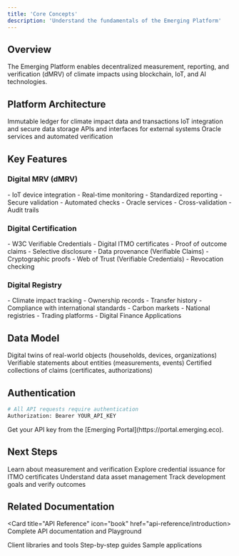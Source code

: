 ```yaml
---
title: 'Core Concepts'
description: 'Understand the fundamentals of the Emerging Platform'
---
```


## Overview

<Note>
The Emerging Platform enables decentralized measurement, reporting, and verification (dMRV) of climate impacts using blockchain, IoT, and AI technologies.
</Note>

## Platform Architecture

<CardGroup>

<Card title="Blockchain Layer" icon="cube">
  Immutable ledger for climate impact data and transactions
</Card>

<Card title="Data Layer" icon="database">
  IoT integration and secure data storage
</Card>

<Card title="Integration Layer" icon="plug">
  APIs and interfaces for external systems
</Card>

<Card title="AI Layer" icon="robot">
  Oracle services and automated verification
</Card>

</CardGroup>

## Key Features

### Digital MRV (dMRV)

<AccordionGroup>

<Accordion title="Data Collection">
- IoT device integration
- Real-time monitoring
- Standardized reporting
- Secure validation
</Accordion>

<Accordion title="Verification">
- Automated checks
- Oracle services
- Cross-validation
- Audit trails
</Accordion>

</AccordionGroup>

### Digital Certification

<AccordionGroup>

<Accordion title="Credentials">
- W3C Verifiable Credentials
- Digital ITMO certificates
- Proof of outcome claims
- Selective disclosure
</Accordion>

<Accordion title="Verification">
- Data provenance (Verifiable Claims)
- Cryptographic proofs
- Web of Trust (Verifiable Credentials)
- Revocation checking
</Accordion>

</AccordionGroup>

### Digital Registry

<AccordionGroup>

<Accordion title="Asset Management">
- Climate impact tracking
- Ownership records
- Transfer history
- Compliance with international standards
</Accordion>

<Accordion title="Integration">
- Carbon markets
- National registries
- Trading platforms
- Digital Finance Applications
</Accordion>

</AccordionGroup>

## Data Model

<ResponseField name="Entities" type="object">
  Digital twins of real-world objects (households, devices, organizations)
</ResponseField>

<ResponseField name="Claims" type="object">
  Verifiable statements about entities (measurements, events)
</ResponseField>

<ResponseField name="Credentials" type="object">
  Certified collections of claims (certificates, authorizations)
</ResponseField>

## Authentication

```bash
# All API requests require authentication
Authorization: Bearer YOUR_API_KEY
```

<Note>
Get your API key from the [Emerging Portal](https://portal.emerging.eco).
</Note>

## Next Steps

<CardGroup>

<Card title="Digital MRV" icon="chart-line" href="guides/dmrv">
  Learn about measurement and verification
</Card>

<Card title="Digital Certification" icon="certificate" href="guides/digital-certification">
  Explore credential issuance for ITMO certificates
</Card>

<Card title="Digital Registry" icon="database" href="guides/registry">
  Understand data asset management
</Card>

<Card title="SDG Monitoring" icon="globe" href="guides/sdg-monitoring">
  Track development goals and verify outcomes
</Card>

</CardGroup>

## Related Documentation

<CardGroup>

<Card title="API Reference" icon="book" href="api-reference/introduction>
  Complete API documentation and Playground
</Card>

<Card title="SDKs" icon="code" href="spatial-web-stack/spatial-web-sdks">
  Client libraries and tools
</Card>

<Card title="Tutorials" icon="graduation-cap" href="wip">
  Step-by-step guides
</Card>

<Card title="Examples" icon="code-branch" href="wip">
  Sample applications
</Card>

</CardGroup>
